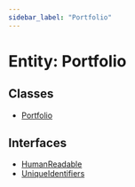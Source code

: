 ```yaml
---
sidebar_label: "Portfolio"
---
```


# Entity: Portfolio

## Classes

- [Portfolio](classes/Portfolio.mdx)

## Interfaces

- [HumanReadable](interfaces/HumanReadable.mdx)
- [UniqueIdentifiers](interfaces/UniqueIdentifiers.mdx)
